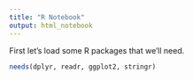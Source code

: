 ```yaml
---
title: "R Notebook"
output: html_notebook
---
```


First let's load some R packages that we'll need.

```r
needs(dplyr, readr, ggplot2, stringr)
```

